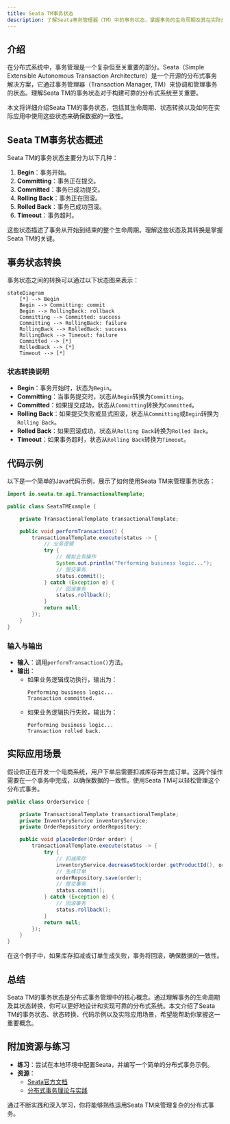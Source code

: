 ```yaml
---
title: Seata TM事务状态
description: 了解Seata事务管理器（TM）中的事务状态，掌握事务的生命周期及其在实际应用中的作用。
---
```


## 介绍

在分布式系统中，事务管理是一个复杂但至关重要的部分。Seata（Simple Extensible Autonomous Transaction Architecture）是一个开源的分布式事务解决方案，它通过事务管理器（Transaction Manager, TM）来协调和管理事务的状态。理解Seata TM的事务状态对于构建可靠的分布式系统至关重要。

本文将详细介绍Seata TM的事务状态，包括其生命周期、状态转换以及如何在实际应用中使用这些状态来确保数据的一致性。

## Seata TM事务状态概述

Seata TM的事务状态主要分为以下几种：

1. **Begin**：事务开始。
2. **Committing**：事务正在提交。
3. **Committed**：事务已成功提交。
4. **Rolling Back**：事务正在回滚。
5. **Rolled Back**：事务已成功回滚。
6. **Timeout**：事务超时。

这些状态描述了事务从开始到结束的整个生命周期。理解这些状态及其转换是掌握Seata TM的关键。

## 事务状态转换

事务状态之间的转换可以通过以下状态图来表示：

```mermaid
stateDiagram
    [*] --> Begin
    Begin --> Committing: commit
    Begin --> RollingBack: rollback
    Committing --> Committed: success
    Committing --> RollingBack: failure
    RollingBack --> RolledBack: success
    RollingBack --> Timeout: failure
    Committed --> [*]
    RolledBack --> [*]
    Timeout --> [*]
```

### 状态转换说明

- **Begin**：事务开始时，状态为`Begin`。
- **Committing**：当事务提交时，状态从`Begin`转换为`Committing`。
- **Committed**：如果提交成功，状态从`Committing`转换为`Committed`。
- **Rolling Back**：如果提交失败或显式回滚，状态从`Committing`或`Begin`转换为`Rolling Back`。
- **Rolled Back**：如果回滚成功，状态从`Rolling Back`转换为`Rolled Back`。
- **Timeout**：如果事务超时，状态从`Rolling Back`转换为`Timeout`。

## 代码示例

以下是一个简单的Java代码示例，展示了如何使用Seata TM来管理事务状态：

```java
import io.seata.tm.api.TransactionalTemplate;

public class SeataTMExample {

    private TransactionalTemplate transactionalTemplate;

    public void performTransaction() {
        transactionalTemplate.execute(status -> {
            // 业务逻辑
            try {
                // 模拟业务操作
                System.out.println("Performing business logic...");
                // 提交事务
                status.commit();
            } catch (Exception e) {
                // 回滚事务
                status.rollback();
            }
            return null;
        });
    }
}
```

### 输入与输出

- **输入**：调用`performTransaction()`方法。
- **输出**：
  - 如果业务逻辑成功执行，输出为：
    ```
    Performing business logic...
    Transaction committed.
    ```
  - 如果业务逻辑执行失败，输出为：
    ```
    Performing business logic...
    Transaction rolled back.
    ```

## 实际应用场景

假设你正在开发一个电商系统，用户下单后需要扣减库存并生成订单。这两个操作需要在一个事务中完成，以确保数据的一致性。使用Seata TM可以轻松管理这个分布式事务。

```java
public class OrderService {

    private TransactionalTemplate transactionalTemplate;
    private InventoryService inventoryService;
    private OrderRepository orderRepository;

    public void placeOrder(Order order) {
        transactionalTemplate.execute(status -> {
            try {
                // 扣减库存
                inventoryService.decreaseStock(order.getProductId(), order.getQuantity());
                // 生成订单
                orderRepository.save(order);
                // 提交事务
                status.commit();
            } catch (Exception e) {
                // 回滚事务
                status.rollback();
            }
            return null;
        });
    }
}
```

在这个例子中，如果库存扣减或订单生成失败，事务将回滚，确保数据的一致性。

## 总结

Seata TM的事务状态是分布式事务管理中的核心概念。通过理解事务的生命周期及其状态转换，你可以更好地设计和实现可靠的分布式系统。本文介绍了Seata TM的事务状态、状态转换、代码示例以及实际应用场景，希望能帮助你掌握这一重要概念。

## 附加资源与练习

- **练习**：尝试在本地环境中配置Seata，并编写一个简单的分布式事务示例。
- **资源**：
  - [Seata官方文档](https://seata.io/zh-cn/docs/overview/what-is-seata.html)
  - [分布式事务理论与实践](https://www.oreilly.com/library/view/distributed-systems-principles/9781492043015/)

通过不断实践和深入学习，你将能够熟练运用Seata TM来管理复杂的分布式事务。